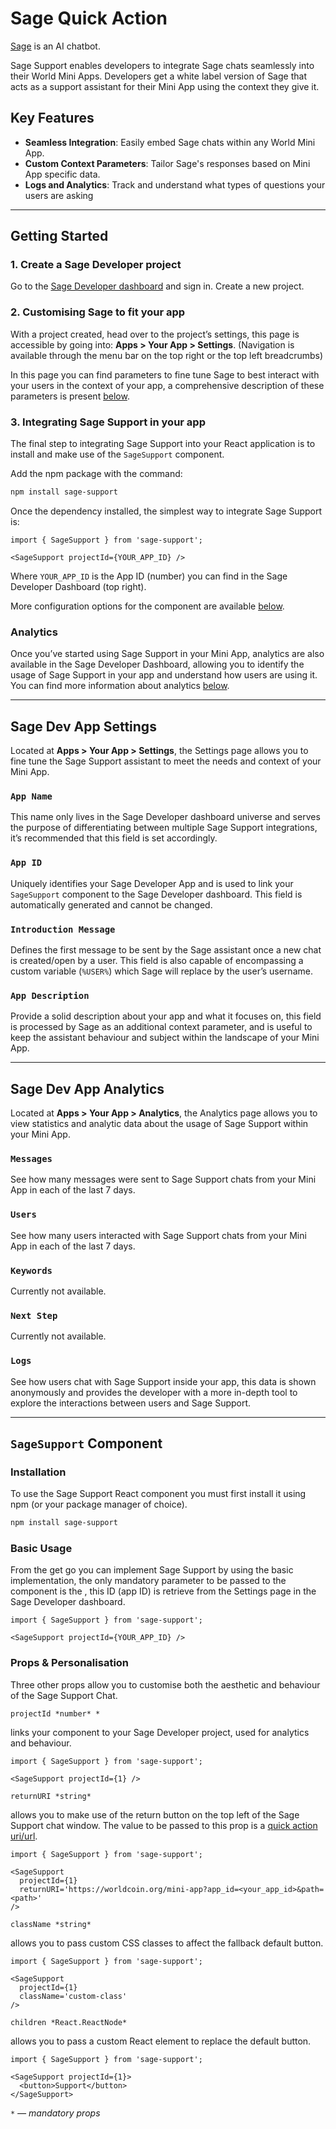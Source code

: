 # Sage Quick Action

[Sage](https://worldcoin.org/ecosystem/app_5dee2f19cd6eef599eb6ab275a0a7523) is an AI chatbot.

Sage Support enables developers to integrate Sage chats seamlessly into their World Mini Apps. Developers get a white label version of Sage that acts as a support assistant for their Mini App using the context they give it.

## Key Features

- **Seamless Integration**: Easily embed Sage chats within any World Mini App.
- **Custom Context Parameters**: Tailor Sage's responses based on Mini App specific data.
- **Logs and Analytics**: Track and understand what types of questions your users are asking

---

## Getting Started

### 1. Create a Sage Developer project

Go to the [Sage Developer dashboard](https://dev-dashboard-gamma.vercel.app/) and sign in. Create a new project.

### 2. Customising Sage to fit your app

With a project created, head over to the project’s settings, this page is accessible by going into: **Apps > Your App > Settings**. (Navigation is available through the menu bar on the top right or  the top left breadcrumbs)

In this page you can find parameters to fine tune Sage to best interact with your users in the context of your app, a comprehensive description of these parameters is present [below](#sage-dev-app-settings).

### 3. Integrating Sage Support in your app

The final step to integrating Sage Support into your React application is to install and make use of the `SageSupport` component.

Add the npm package with the command:

```bash
npm install sage-support
```

Once the dependency installed, the simplest way to integrate Sage Support is:

```tsx
import { SageSupport } from 'sage-support';

<SageSupport projectId={YOUR_APP_ID} />
```

Where `YOUR_APP_ID` is the App ID (number) you can find in the Sage Developer Dashboard (top right).

More configuration options for the component are available [below](#sage-support-component).

### Analytics

Once you’ve started using Sage Support in your Mini App, analytics are also available in the Sage Developer Dashboard, allowing you to identify the usage of Sage Support in your app and understand how users are using it. You can find more information about analytics [below](#sage-dev-app-analytics).

---

## Sage Dev App Settings

Located at **Apps > Your App > Settings**, the Settings page allows you to fine tune the Sage Support assistant to meet the needs and context of your Mini App.

### `App Name`

This name only lives in the Sage Developer dashboard universe and serves the purpose of differentiating between multiple Sage Support integrations, it’s recommended that this field is set accordingly.

### `App ID`

Uniquely identifies your Sage Developer App and is used to link your `SageSupport` component to the Sage Developer dashboard. This field is automatically generated and cannot be changed.

### `Introduction Message`

Defines the first message to be sent by the Sage assistant once a new chat is created/open by a user. This field is also capable of encompassing a custom variable (`%USER%`) which Sage will replace by the user’s username.

### `App Description`

Provide a solid description about your app and what it focuses on, this field is processed by Sage as an additional context parameter, and is useful to keep the assistant behaviour and subject within the landscape of your Mini App.

---

## Sage Dev App Analytics

Located at **Apps > Your App > Analytics**, the Analytics page allows you to view statistics and analytic data about the usage of Sage Support within your Mini App.

### `Messages`

See how many messages were sent to Sage Support chats from your Mini App in each of the last 7 days.

### `Users`

See how many users interacted with Sage Support chats from your Mini App in each of the last 7 days.

### `Keywords`

Currently not available.

### `Next Step`

Currently not available.

### `Logs`

See how users chat with Sage Support inside your app, this data is shown anonymously and provides the developer with a more in-depth tool to explore the interactions between users and Sage Support.

---

## `SageSupport` Component

### Installation

To use the Sage Support React component you must first install it using npm (or your package manager of choice).

```bash
npm install sage-support
```

### Basic Usage

From the get go you can implement Sage Support by using the basic implementation, the only mandatory parameter to be passed to the component is the , this ID (app ID) is retrieve from the Settings page in the Sage Developer dashboard.

```tsx
import { SageSupport } from 'sage-support';

<SageSupport projectId={YOUR_APP_ID} />
```

### Props & Personalisation

Three other props allow you to customise both the aesthetic and behaviour of the Sage Support Chat.

`projectId *number* *`

links your component to your Sage Developer project, used for analytics and behaviour.

```tsx
import { SageSupport } from 'sage-support';

<SageSupport projectId={1} />
```

`returnURI *string*`

allows you to make use of the return button on the top left of the Sage Support chat window. The value to be passed to this prop is a [quick action uri/url](https://docs.world.org/mini-apps/sharing/quick-actions).

```tsx
import { SageSupport } from 'sage-support';

<SageSupport
  projectId={1}
  returnURI='https://worldcoin.org/mini-app?app_id=<your_app_id>&path=<path>'
/>
```

`className *string*`

allows you to pass custom CSS classes to affect the fallback default button.

```tsx
import { SageSupport } from 'sage-support';

<SageSupport
  projectId={1}
  className='custom-class'
/>
```

`children *React.ReactNode*`

allows you to pass a custom React element to replace the default button.

```tsx
import { SageSupport } from 'sage-support';

<SageSupport projectId={1}>
  <button>Support</button>
</SageSupport>
```

`*` *— mandatory props*
